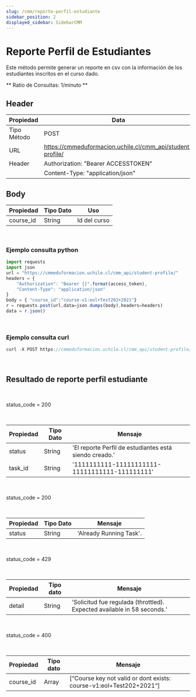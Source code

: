 ```yaml
---
slug: /cmm/reporte-perfil-estudiante
sidebar_position: 2
displayed_sidebar: SidebarCMM
---
```


# Reporte Perfil de Estudiantes

Este método permite generar un reporte en csv con la información de los estudiantes inscritos en el curso dado.

** Ratio de Consultas: 1/minuto **

## Header

|    Propiedad    |    Data |
|-------------------|-------------|
| Tipo Método       | POST    |
| URL               | https://cmmeduformacion.uchile.cl/cmm_api/student-profile/|
| Header            | Authorization: "Bearer ACCESSTOKEN"    |
|      |  Content-Type: "application/json"    |

## Body

| Propiedad | Tipo Dato | Uso |
| ------------- | --------- | --------------------------------------------- |
| course_id       | String    | Id del curso |

<br/>


### Ejemplo consulta python
```jsx title=
import requests
import json
url = "https://cmmeduformacion.uchile.cl/cmm_api/student-profile/"
headers = {
    "Authorization": "Bearer {}".format(access_token),
    "Content-Type": "application/json"
}
body = { "course_id":"course-v1:eol+Test202+2021"}
r = requests.post(url,data=json.dumps(body),headers=headers)
data = r.json()

```
<br/>

### Ejemplo consulta curl
```jsx title=
curl -X POST https://cmmeduformacion.uchile.cl/cmm_api/student-profile/ -H 'Content-Type: application/json' -H 'Authorization: Bearer ACCESSTOKEN' -d '{"course_id":"course-v1:eol+Test202+2021"}'
```
<br/>

## Resultado de reporte perfil estudiante

<br/>
<Admonition type="tip" icon="💡" title="Resultado esperado:">
  <p>
    status_code = 200
  </p>
</Admonition>
<br/>


| Propiedad | Tipo Dato | Mensaje |
| ------------- | --------- | --------------------------------------------- |
| status       | String    | 'El reporte Perfil de estudiantes está siendo creado.' |
| task_id       | String    | '1111111111-11111111111-11111111111-111111111'|

<br/>
<Admonition type="tip" icon="💡" title="Resultado esperado:">
  <p>
    status_code = 200
  </p>
</Admonition>
<br/>


| Propiedad | Tipo Dato | Mensaje |
| ------------- | --------- | -----------------------|
| status       | String    | 'Already Running Task'. |

<br/>
<Admonition type="danger" icon="🔥" title="Resultado no deseado:">
  <p>
    status_code = 429
  </p>
</Admonition>
<br/>


| Propiedad |Tipo dato  | Mensaje |
| --------------- | --------- | --------- |
| detail       | String   | 'Solicitud fue regulada (throttled). Expected available in 58 seconds.' |


<br/>
<Admonition type="danger" icon="🔥" title="Resultado no deseado:">
  <p>
    status_code = 400
  </p>
</Admonition>
<br/>


| Propiedad |Tipo dato  | Mensaje |
| --------------- | --------- | --------- |
| course_id       | Array   | [“Course key not valid or dont exists: course-v1:eol+Test202+2021“] |